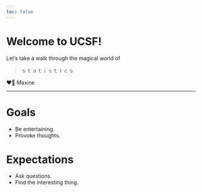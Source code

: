```yaml
---
toc: false
---
```


# Welcome to UCSF!

Let's take a walk through the magical world of

> ｓｔａｔｉｓｔｉｃｓ



❤️‍🔥 Maxine

---

# Goals
* Be entertaining.
* Provoke thoughts.

# Expectations
* Ask questions.
* Find the interesting thing.